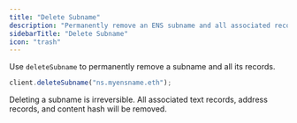 ```yaml
---
title: "Delete Subname"
description: "Permanently remove an ENS subname and all associated records using the Offchain SDK."
sidebarTitle: "Delete Subname"
icon: "trash"
---
```


Use `deleteSubname` to permanently remove a subname and all its records.

```typescript
client.deleteSubname("ns.myensname.eth");
```

<Warning>
  Deleting a subname is irreversible. All associated text records, address
  records, and content hash will be removed.
</Warning>
